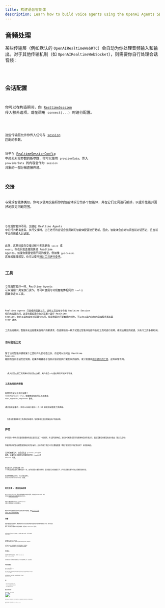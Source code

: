 ```yaml
---
title: 构建语音智能体
description: Learn how to build voice agents using the OpenAI Agents SDK, what features are available, how to architecture your application, and more.
---
```



## 音频处理

某些传输层（例如默认的 `OpenAIRealtimeWebRTC`）会自动为你处理音频输入和输出。对于其他传输机制（如 `OpenAIRealtimeWebSocket`），则需要你自行处理会话音频：

<Code lang="typescript" code={handleAudioExample} />

## 会话配置

你可以在构造期间，向 [`RealtimeSession`](/openai-agents-js/openai/agents-realtime/classes/realtimesession/) 传入额外选项，或在调用 `connect(...)` 时进行配置。

<Code lang="typescript" code={configureSessionExample} />

这些传输层允许你传入任何与 [session](https://platform.openai.com/docs/api-reference/realtime-client-events/session/update) 匹配的参数。

对于在 [RealtimeSessionConfig](/openai-agents-js/openai/agents-realtime/type-aliases/realtimesessionconfig/) 中尚无对应参数的新参数，你可以使用 `providerData`。传入 `providerData` 的内容会作为 `session` 对象的一部分被直接传递。

## 交接

与常规智能体类似，你可以使用交接将你的智能体拆分为多个智能体，并在它们之间进行编排，以提升性能并更好地限定问题范围。

<Code lang="typescript" code={multiAgentsExample} />

与常规智能体不同，交接在 Realtime Agents 中的行为略有差异。执行交接时，正在进行的会话会使用新的智能体配置进行更新。因此，智能体会自动访问当前对话历史，且当前不会应用输入过滤器。

此外，这意味着在交接过程中无法更改 `voice` 或 `model`。你也只能连接到其他 Realtime Agents。如果你需要使用不同的模型，例如像 `gpt-5-mini` 这样的推理模型，你可以使用[通过工具进行委托](#delegation-through-tools)。

## 工具

与常规智能体一样，Realtime Agents 可以调用工具来执行操作。你可以使用与常规智能体相同的 `tool()` 函数来定义工具。

<Code lang="typescript" code={defineToolExample} />

Realtime Agents 只能使用函数工具，这些工具会在与你的 Realtime Session 相同的位置执行。这意味着如果你在浏览器中运行 Realtime Session，你的工具也会在浏览器中执行。如果需要执行更敏感的操作，可以在工具内向你的后端服务器发起 HTTP 请求。

工具执行期间，智能体无法处理来自用户的新请求。改进体验的一种方式是让智能体在即将执行工具时进行说明，或说出特定的短语，为执行工具争取时间。

### 访问会话历史

除了访问智能体调用某个工具时传入的参数之外，你还可以访问由 Realtime Session 跟踪的当前会话历史快照。如果你需要基于当前对话状态执行更复杂的操作，或计划使用[用于委托的工具](#delegation-through-tools)，这将非常有用。

<Code lang="typescript" code={toolHistoryExample} />

<Aside type="note">
  传入的历史是工具调用时刻的历史快照。用户最后一句话的转录可能尚不可用。
</Aside>

### 工具执行前的审批

如果你在定义工具时设置了 `needsApproval: true`，智能体会在执行工具前发出 `tool_approval_requested` 事件。

通过监听该事件，你可以向用户展示一个 UI 来批准或拒绝工具调用。

<Code lang="typescript" code={toolApprovalEventExample} />

<Aside type="note">
  当语音智能体等待工具调用的审批时，智能体将无法处理来自用户的新请求。
</Aside>

## 护栏

护栏提供一种方式来监控智能体的发言是否违反了一组规则，并立即切断响应。这些护栏检查会基于智能体响应的转录进行，因此需要启用模型的文本输出（默认已启用）。

你提供的护栏会在模型返回响应时异步运行，允许你基于预定义的分类触发器（例如“提到某个特定禁用词”）来切断响应。

当护栏被触发时，会话会发出 `guardrail_tripped` 事件。该事件还会提供包含触发护栏的 `itemId` 的 `details` 对象。

<Code lang="typescript" code={guardrailsExample} />

默认情况下，护栏每处理 100 个字符或在响应文本末尾时运行一次。由于朗读文本通常更耗时，这意味着在大多数情况下，护栏应该能在用户听到之前捕获违规内容。

如果你想修改此行为，可以向会话传入 `outputGuardrailSettings` 对象。

<Code lang="typescript" code={guardrailSettingsExample} />

## 轮次检测 / 语音活动检测

Realtime Session 会自动检测用户何时在说话，并使用 Realtime API 的内置[语音活动检测模式](https://platform.openai.com/docs/guides/realtime-vad)触发新的轮次。

你可以通过向会话传入 `turnDetection` 对象来更改语音活动检测模式。

<Code lang="typescript" code={turnDetectionExample} />

修改轮次检测设置有助于校准不必要的打断并处理静音。查看[Realtime API 文档以了解不同设置的更多细节](https://platform.openai.com/docs/guides/realtime-vad)

## 中断

使用内置语音活动检测时，覆盖智能体说话会自动触发智能体根据所说内容检测并更新其上下文。同时会发出 `audio_interrupted` 事件。这可用于立即停止所有音频播放（仅适用于 WebSocket 连接）。

<Code lang="typescript" code={audioInterruptedExample} />

如果你想执行手动中断，例如在 UI 中提供“停止”按钮，可以手动调用 `interrupt()`：

<Code lang="typescript" code={sessionInterruptExample} />

无论哪种方式，Realtime Session 都会处理对智能体生成的中断、截断其对已对用户所述内容的认知，并更新历史。

如果你使用 WebRTC 连接到智能体，还会清除音频输出。如果你使用 WebSocket，则需要自行处理，停止已排队等待播放的音频的播放。

## 文本输入

如果你想向智能体发送文本输入，可以在 `RealtimeSession` 上使用 `sendMessage` 方法。

如果你希望让用户以两种模态与智能体交互，或为对话提供额外上下文，这会很有用。

<Code lang="typescript" code={sendMessageExample} />

## 会话历史管理

`RealtimeSession` 会在 `history` 属性中自动管理会话历史：

你可以使用它向用户渲染历史或对其执行其他操作。由于该历史会在对话过程中不断变化，你可以监听 `history_updated` 事件。

如果你想修改历史，例如完全删除一条消息或更新其转录，可以使用 `updateHistory` 方法。

<Code lang="typescript" code={updateHistoryExample} />

### 限制

1. 目前无法在事后更新/更改函数工具调用
2. 历史中的文本输出需要启用转录和文本模态
3. 因中断而被截断的响应没有转录

## 通过工具进行委托

![通过工具进行委托](https://cdn.openai.com/API/docs/diagram-speech-to-speech-agent-tools.png)

通过将会话历史与工具调用相结合，你可以将对话委托给另一个后端智能体来执行更复杂的操作，然后将结果返回给用户。

<Code lang="typescript" code={delegationAgentExample} />

下面的代码将在服务器上执行。此示例通过 Next.js 中的 server actions 实现。

<Code lang="typescript" code={serverAgentExample} />
